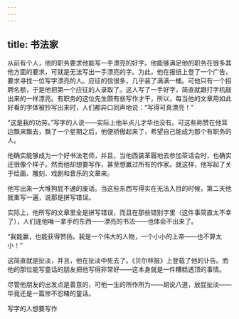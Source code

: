 ```yaml
---
---
---
```

title: 书法家
---



从前有个人，他的职务要求他能写一手漂亮的好字。他能够满足他的职务在很多其他方面的要求，可就是无法写出一手漂亮的字。为此，他在报纸上登了一个广告，要求寻找一位写字漂亮的人。应征的信很多，几乎装了满满一桶。可他只有一个招聘名额，于是他把第一个应征的人录取了。这人写了一手好字，简直就跟打字机敲出来的一样漂亮。有职务的这位先生颇有些写作才干，所以，每当他的文章用如此好看的字体被抄写出来时，人们都异口同声地说：“写得可真漂亮！”

“这是我的功劳。”写字的人说——实际上他半点儿才华也没有。可这些称赞在他耳边飘来飘去，飘了一个星期之后，他便骄傲起来了，希望自己能成为那个有职务的人。

他确实能够成为一个好书法老师，并且，当他西装革履地去参加茶话会时，也确实还很像个样子。然而他却想要写作，甚至想赢过所有的作家。就这样，他写起了关于绘画、雕刻、戏剧和音乐的文章来。

他写出来一大堆狗屁不通的废话。当这些东西写得实在无法入目的时候，第二天他就重写一遍，说那是拼写错误。

实际上，他所写的文章里全是拼写错误，而且在那些错别字里（这件事简直太不幸了），人们连他唯一拿手的东西——漂亮的书法——也体会不出来了。

“我能赢，也能获得赞扬。我是一个伟大的人物，一个小小的上帝——也不算太小！”

这简直就是扯淡，并且，他在扯淡中死去了。《贝尔林报》上登载了他的讣告。而他的那位能写童话的朋友把他写得非常好——这本身就是一件糟糕透顶的事情。

尽管他朋友的出发点是善意的，可他一生的所作所为——胡说八道，放屁扯淡——毕竟还是一篇惨不忍睹的童话。



写字的人想要写作
